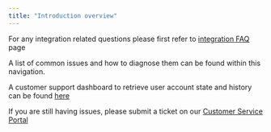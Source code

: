 ```yaml
---
title: "Introduction overview"
---
```


For any integration related questions please first refer to [integration FAQ](build-on-evm/integration-faqs) page

A list of common issues and how to diagnose them can be found within this navigation. 

A customer support dashboard to retrieve user account state and history can be found [here](https://orderly-dashboard.orderly.network/)

If you are still having issues, please submit a ticket on our [Customer Service Portal](https://orderly-network.atlassian.net/servicedesk/customer/portal/3)
